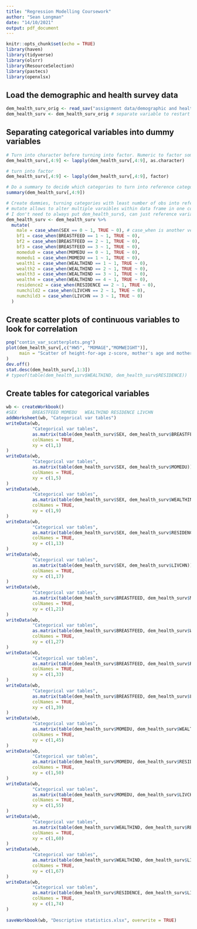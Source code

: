 ```yaml
---
title: "Regression Modelling Coursework"
author: "Sean Longman"
date: "14/10/2021"
output: pdf_document
---
```


```r
knitr::opts_chunk$set(echo = TRUE)
library(haven)
library(tidyverse)
library(olsrr)
library(ResourceSelection)
library(pastecs)
library(openxlsx)
```

## Load the demographic and health survey data
```r
dem_health_surv_orig <- read_sav("assignment data/demographic and health survey.sav")
dem_health_surv <- dem_health_surv_orig # separate variable to restart in case of error rather than reload data
```

## Separating categorical variables into dummy variables
```r
# Turn into character before turning into factor. Numeric to factor sometimes has issues in R due to how R codes factor variables
dem_health_surv[,4:9] <- lapply(dem_health_surv[,4:9], as.character) 

# turn into factor
dem_health_surv[,4:9] <- lapply(dem_health_surv[,4:9], factor) 

# Do a summary to decide which categories to turn into reference categories
summary(dem_health_surv[,4:9])

# Create dummies, turning categories with least number of obs into reference categories
# mutate allows to alter multiple varaibles within data frame in one code block and works with dplyr pipe operator (%>%) meaning
# I don't need to always put dem_health_surv$, can just reference variable without data frame
dem_health_surv <- dem_health_surv %>%
  mutate(
    male = case_when(SEX == 0 ~ 1, TRUE ~ 0), # case_when is another version of ifelse function from dplyr package
    bf1 = case_when(BREASTFEED == 1 ~ 1, TRUE ~ 0),
    bf2 = case_when(BREASTFEED == 2 ~ 1, TRUE ~ 0),
    bf3 = case_when(BREASTFEED == 3 ~ 1, TRUE ~ 0),
    momedu0 = case_when(MOMEDU == 0 ~ 1, TRUE ~ 0),
    momedu1 = case_when(MOMEDU == 1 ~ 1, TRUE ~ 0),
    wealth1 = case_when(WEALTHIND == 1 ~ 1, TRUE ~ 0),
    wealth2 = case_when(WEALTHIND == 2 ~ 1, TRUE ~ 0),
    wealth3 = case_when(WEALTHIND == 3 ~ 1, TRUE ~ 0),
    wealth4 = case_when(WEALTHIND == 4 ~ 1, TRUE ~ 0),
    residence2 = case_when(RESIDENCE == 2 ~ 1, TRUE ~ 0),
    numchild2 = case_when(LIVCHN == 2 ~ 1, TRUE ~ 0),
    numchild3 = case_when(LIVCHN == 3 ~ 1, TRUE ~ 0)
  )
```
## Create scatter plots of continuous variables to look for correlation
```r
png("contin_var_scatterplots.png")
plot(dem_health_surv[,c("HW5", "MOMAGE","MOMWEIGHT")],
     main = "Scatter of height-for-age z-score, mother's age and mother's weight",
)
dev.off()
stat.desc(dem_health_surv[,1:3])
# typeof(table(dem_health_surv$WEALTHIND, dem_health_surv$RESIDENCE))
```
## Create tables for categorical variables
```r

wb <- createWorkbook()
#SEX      BREASTFEED MOMEDU   WEALTHIND RESIDENCE LIVCHN
addWorksheet(wb, "Categorical var tables")
writeData(wb,
          "Categorical var tables",
          as.matrix(table(dem_health_surv$SEX, dem_health_surv$BREASTFEED)),
          colNames = TRUE,
          xy = c(1,1)
)
writeData(wb,
          "Categorical var tables",
          as.matrix(table(dem_health_surv$SEX, dem_health_surv$MOMEDU)),
          colNames = TRUE,
          xy = c(1,5)
)
writeData(wb,
          "Categorical var tables",
          as.matrix(table(dem_health_surv$SEX, dem_health_surv$WEALTHIND)),
          colNames = TRUE,
          xy = c(1,9)
)
writeData(wb,
          "Categorical var tables",
          as.matrix(table(dem_health_surv$SEX, dem_health_surv$RESIDENCE)),
          colNames = TRUE,
          xy = c(1,13)
)
writeData(wb,
          "Categorical var tables",
          as.matrix(table(dem_health_surv$SEX, dem_health_surv$LIVCHN)),
          colNames = TRUE,
          xy = c(1,17)
)
writeData(wb,
          "Categorical var tables",
          as.matrix(table(dem_health_surv$BREASTFEED, dem_health_surv$MOMEDU)),
          colNames = TRUE,
          xy = c(1,21)
)
writeData(wb,
          "Categorical var tables",
          as.matrix(table(dem_health_surv$BREASTFEED, dem_health_surv$WEALTHIND)),
          colNames = TRUE,
          xy = c(1,27)
)
writeData(wb,
          "Categorical var tables",
          as.matrix(table(dem_health_surv$BREASTFEED, dem_health_surv$RESIDENCE)),
          colNames = TRUE,
          xy = c(1,33)
)
writeData(wb,
          "Categorical var tables",
          as.matrix(table(dem_health_surv$BREASTFEED, dem_health_surv$LIVCHN)),
          colNames = TRUE,
          xy = c(1,39)
)
writeData(wb,
          "Categorical var tables",
          as.matrix(table(dem_health_surv$MOMEDU, dem_health_surv$WEALTHIND)),
          colNames = TRUE,
          xy = c(1,45)
)
writeData(wb,
          "Categorical var tables",
          as.matrix(table(dem_health_surv$MOMEDU, dem_health_surv$RESIDENCE)),
          colNames = TRUE,
          xy = c(1,50)
)
writeData(wb,
          "Categorical var tables",
          as.matrix(table(dem_health_surv$MOMEDU, dem_health_surv$LIVCHN)),
          colNames = TRUE,
          xy = c(1,55)
)
writeData(wb,
          "Categorical var tables",
          as.matrix(table(dem_health_surv$WEALTHIND, dem_health_surv$RESIDENCE)),
          colNames = TRUE,
          xy = c(1,60)
)
writeData(wb,
          "Categorical var tables",
          as.matrix(table(dem_health_surv$WEALTHIND, dem_health_surv$LIVCHN)),
          colNames = TRUE,
          xy = c(1,67)
)
writeData(wb,
          "Categorical var tables",
          as.matrix(table(dem_health_surv$RESIDENCE, dem_health_surv$LIVCHN)),
          colNames = TRUE,
          xy = c(1,74)
)
 
saveWorkbook(wb, "Descriptive statistics.xlsx", overwrite = TRUE)



```

